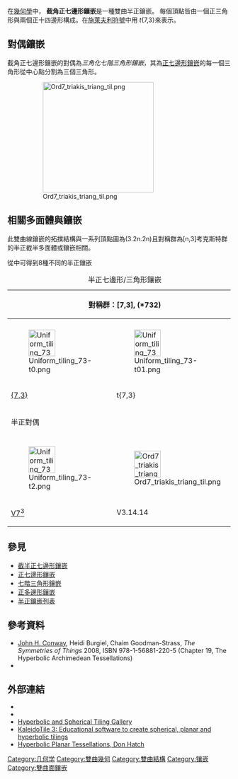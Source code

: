 {{Polyhedronbox
| name =  截角正七邊形鑲嵌
| imagename =  H2_tiling_237-3.png
| rotating =  H2_tiling_237-3.png
| rinfo = 龐加萊圓盤模型
| Type =  雙曲半正鑲嵌
| Coxeter_diagram =  {{CDD|node_1|7|node_1|3|node}}
| Vertice_type = 3.14.14
| Schläfli =  t{7,3}<br/>2t[[七階三角形鑲嵌|{3,7}]]
| Wythoff = 2 3 | 7
| Symmetry_group =  [7,3], (*732)
| dual =  [[截角正七邊形鑲嵌#對偶鑲嵌|三角化七階三角形鑲嵌]]
| Properties = 
| dual_image = Ord7_triakis_triang_til.png
| vfigimage = 
}}
在[[幾何學|幾何學]]中， '''截角正七邊形鑲嵌'''是一種雙曲半正鑲嵌。 每個頂點皆由一個正三角形與兩個正十四邊形構成。在[[施萊夫利符號|施萊夫利符號]]中用 ''t''{7,3}來表示。
== 對偶鑲嵌 ==
     
截角正七邊形鑲嵌的對偶為''三角化七階三角形鑲嵌''，其為[[正七邊形鑲嵌|正七邊形鑲嵌]]的每一個三角形從中心點分割為三個三角形。
:[[Image:Ord7_triakis_triang_til.png|250px]]

== 相關多面體與鑲嵌 ==
此雙曲線鑲嵌的拓撲結構與一系列頂點圖為(3.2n.2n)且對稱群為[n,3]考克斯特群的半正截半多面體或鑲嵌相關。


從{{en-link|威佐夫記號|Wythoff construction|威佐夫結構}}中可得到8種不同的半正鑲嵌
{| class="wikitable"
|+ 半正七邊形/三角形鑲嵌
|-
!colspan=7|對稱群：[7,3], (*732)
![7,3]<sup>+</sup>, (732)
|- align=center
!{{CDD|node_1|7|node|3|node}}
!{{CDD|node_1|7|node_1|3|node}}
!{{CDD|node|7|node_1|3|node}}
!{{CDD|node|7|node_1|3|node_1}}
!{{CDD|node|7|node|3|node_1}}
!{{CDD|node_1|7|node|3|node_1}}
!{{CDD|node_1|7|node_1|3|node_1}}
!{{CDD|node_h|7|node_h|3|node_h}}
|- align=center
|[[File:Uniform_tiling_73-t0.png|60px]]
|[[File:Uniform_tiling_73-t01.png|60px]]
|[[File:Uniform_tiling_73-t1.png|60px]]
|[[File:Uniform_tiling_73-t12.png|60px]]
|[[File:Uniform_tiling_73-t2.png|60px]]
|[[File:Uniform_tiling_73-t02.png|60px]]
|[[File:Uniform_tiling_73-t012.png|60px]]
|[[File:Uniform_tiling_73-snub.png|60px]]
|- align=center
![[正七邊形鑲嵌#鑲嵌|{7,3}]]
!t{7,3}
![[截半正七邊形鑲嵌|r{7,3}]]
![[截角七階三角形鑲嵌|2t{7,3}=t{3,7}]]
![[七階三角形鑲嵌|2r{7,3}={3,7}]]
![[小斜方截半七邊形鑲嵌|rr{7,3}]]
![[大斜方截半七邊形鑲嵌|tr{7,3}]]
![[扭稜七邊形鑲嵌|sr{7,3}]]
|-
!colspan=11|半正對偶
|- align=center
!{{CDD|node_f1|7|node|3|node}}
!{{CDD|node_f1|7|node_f1|3|node}}
!{{CDD|node|7|node_f1|3|node}}
!{{CDD|node|7|node_f1|3|node_f1}}
!{{CDD|node|7|node|3|node_f1}}
!{{CDD|node_f1|7|node|3|node_f1}}
!{{CDD|node_f1|7|node_f1|3|node_f1}}
!{{CDD|node_fh|7|node_fh|3|node_fh}}
|- align=center
|[[File:Uniform_tiling_73-t2.png|60px]]
|[[File:Ord7_triakis_triang_til.png|60px]]
|[[File:Order73_qreg_rhombic_til.png|60px]]
|[[File:Order3_heptakis_heptagonal_til.png|60px]]
|[[File:Uniform_tiling_73-t0.png|60px]]
|[[File:Deltoidal_triheptagonal_til.png|60px]]
|[[File:Order-3_heptakis_heptagonal_tiling.png|60px]]
|[[File:Ord7_3_floret_penta_til.png|60px]]
|- align=center
|[[七階三角形鑲嵌|V7<sup>3</sup>]]
|V3.14.14
|V3.7.3.7
|V6.6.7
|[[正七邊形鑲嵌#鑲嵌|V3<sup>7</sup>]]
|V3.4.7.4
|[[Order_3-7_kisrhombille|V4.6.14]]
|V3.3.3.3.7
|}

== 參見 ==
* [[截半正七邊形鑲嵌|截半正七邊形鑲嵌]]
* [[正七邊形鑲嵌|正七邊形鑲嵌]]
* [[七階三角形鑲嵌|七階三角形鑲嵌]]
* [[正多邊形鑲嵌|正多邊形鑲嵌]]
* [[半正鑲嵌列表|半正鑲嵌列表]]

==參考資料==
* [[John_Horton_Conway|John H. Conway]], Heidi Burgiel, Chaim Goodman-Strass, ''The Symmetries of Things'' 2008, ISBN 978-1-56881-220-5 (Chapter 19, The Hyperbolic Archimedean Tessellations)
* {{Cite book|title=The Beauty of Geometry: Twelve Essays|url=https://archive.org/details/beautyofgeometry0000coxe|year=1999|publisher=Dover Publications|lccn=99035678|isbn=0-486-40919-8|chapter=Chapter 10: Regular honeycombs in hyperbolic space}}

== 外部連結 ==
*{{MathWorld | urlname= HyperbolicTiling | title = Hyperbolic tiling}}
*{{MathWorld | urlname=PoincareHyperbolicDisk | title = Poincaré hyperbolic disk }}
* [http://bork.hampshire.edu/~bernie/hyper/ Hyperbolic and Spherical Tiling Gallery] {{Wayback|url=http://bork.hampshire.edu/~bernie/hyper/ |date=20130324095520 }}
* [http://geometrygames.org/KaleidoTile/index.html KaleidoTile 3: Educational software to create spherical, planar and hyperbolic tilings] {{Wayback|url=http://geometrygames.org/KaleidoTile/index.html |date=20210621190218 }}
* [http://www.plunk.org/~hatch/HyperbolicTesselations Hyperbolic Planar Tessellations, Don Hatch] {{Wayback|url=http://www.plunk.org/~hatch/HyperbolicTesselations |date=20170421011529 }}


[[Category:几何学|Category:几何学]]
[[Category:雙曲幾何|Category:雙曲幾何]]
[[Category:雙曲結構|Category:雙曲結構]]
[[Category:镶嵌|Category:镶嵌]]
[[Category:雙曲面鑲嵌|Category:雙曲面鑲嵌]]